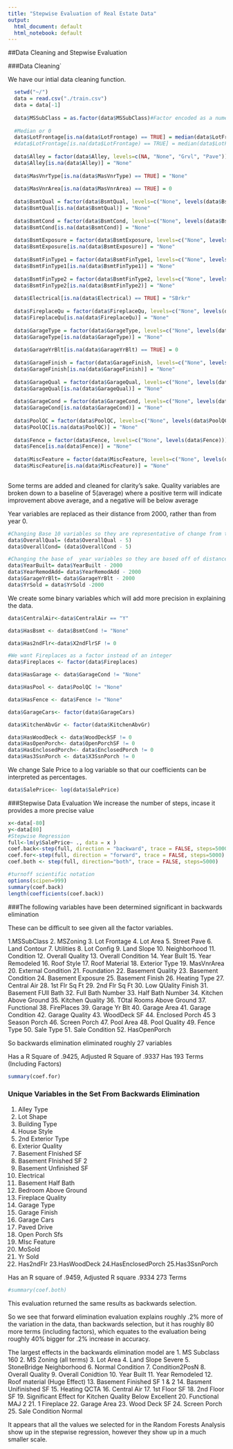 ```yaml
---
title: "Stepwise Evaluation of Real Estate Data"
output:
  html_document: default
  html_notebook: default
---
```


##Data Cleaning and Stepwise Evaluation

###Data Cleaning`

We have our intial data cleaning function.

```r
  setwd("~/")
  data = read.csv("./train.csv")
  data = data[-1]
  
  data$MSSubClass = as.factor(data$MSSubClass)#Factor encoded as a numeric value
  
  #Median or 0
  data$LotFrontage[is.na(data$LotFrontage) == TRUE] = median(data$LotFrontage[!is.na(data$LotFrontage)])
  #data$LotFrontage[is.na(data$LotFrontage) == TRUE] = median(data$LotFrontage[!is.na(data$LotFrontage)])
  
  data$Alley = factor(data$Alley, levels=c(NA, "None", "Grvl", "Pave"))
  data$Alley[is.na(data$Alley)] = "None"
  
  data$MasVnrType[is.na(data$MasVnrType) == TRUE] = "None"
  
  data$MasVnrArea[is.na(data$MasVnrArea) == TRUE] = 0
  
  data$BsmtQual = factor(data$BsmtQual, levels=c("None", levels(data$BsmtQual)))
  data$BsmtQual[is.na(data$BsmtQual)] = "None"
  
  data$BsmtCond = factor(data$BsmtCond, levels=c("None", levels(data$BsmtCond)))
  data$BsmtCond[is.na(data$BsmtCond)] = "None"
  
  data$BsmtExposure = factor(data$BsmtExposure, levels=c("None", levels(data$BsmtExposure)))
  data$BsmtExposure[is.na(data$BsmtExposure)] = "None"
  
  data$BsmtFinType1 = factor(data$BsmtFinType1, levels=c("None", levels(data$BsmtFinType1)))
  data$BsmtFinType1[is.na(data$BsmtFinType1)] = "None"
  
  data$BsmtFinType2 = factor(data$BsmtFinType2, levels=c("None", levels(data$BsmtFinType2)))
  data$BsmtFinType2[is.na(data$BsmtFinType2)] = "None"
  
  data$Electrical[is.na(data$Electrical) == TRUE] = "SBrkr"
  
  data$FireplaceQu = factor(data$FireplaceQu, levels=c("None", levels(data$FireplaceQu)))
  data$FireplaceQu[is.na(data$FireplaceQu)] = "None"
  
  data$GarageType = factor(data$GarageType, levels=c("None", levels(data$GarageType)))
  data$GarageType[is.na(data$GarageType)] = "None"
  
  data$GarageYrBlt[is.na(data$GarageYrBlt) == TRUE] = 0
  
  data$GarageFinish = factor(data$GarageFinish, levels=c("None", levels(data$GarageFinish)))
  data$GarageFinish[is.na(data$GarageFinish)] = "None"
  
  data$GarageQual = factor(data$GarageQual, levels=c("None", levels(data$GarageQual)))
  data$GarageQual[is.na(data$GarageQual)] = "None"
  
  data$GarageCond = factor(data$GarageCond, levels=c("None", levels(data$GarageCond)))
  data$GarageCond[is.na(data$GarageCond)] = "None"
  
  data$PoolQC = factor(data$PoolQC, levels=c("None", levels(data$PoolQC)))
  data$PoolQC[is.na(data$PoolQC)] = "None"
  
  data$Fence = factor(data$Fence, levels=c("None", levels(data$Fence)))
  data$Fence[is.na(data$Fence)] = "None"
  
  data$MiscFeature = factor(data$MiscFeature, levels=c("None", levels(data$MiscFeature)))
  data$MiscFeature[is.na(data$MiscFeature)] = "None"
  


```

Some terms are added and cleaned for clarity's sake. Quality variables are broken down to a baseline of 5(average) where a positive term will indicate improvement above average, and a negative will be below average

Year variables are replaced as their distance from 2000, rather than from year 0.


```r
#Changing Base 10 variables so they are representative of change from the average
data$OverallQual= (data$OverallQual - 5)
data$OverallCond= (data$OverallCond - 5)

#Changing the base of  year variables so they are based off of distance from 2000
data$YearBuilt= data$YearBuilt - 2000
data$YearRemodAdd= data$YearRemodAdd - 2000
data$GarageYrBlt= data$GarageYrBlt - 2000
data$YrSold = data$YrSold -2000

```


We create some binary variables which will add more precision in explaining the data.
```r
data$CentralAir<-data$CentralAir == "Y"

data$HasBsmt <- data$BsmtCond != "None"

data$Has2ndFlr<-data$X2ndFlrSF != 0 

#We want Fireplaces as a factor instead of an integer
data$Fireplaces <- factor(data$Fireplaces)

data$HasGarage <- data$GarageCond != "None"

data$HasPool <- data$PoolQC != "None"

data$HasFence <- data$Fence != "None"

data$GarageCars<- factor(data$GarageCars)

data$KitchenAbvGr <- factor(data$KitchenAbvGr)

data$HasWoodDeck <- data$WoodDeckSF != 0
data$HasOpenPorch<- data$OpenPorchSF != 0
data$HasEnclosedPorch<- data$EnclosedPorch != 0
data$Has3SsnPorch <- data$X3SsnPorch != 0

```


We change Sale Price to a log variable so that our coefficients can be interpreted as percentages. 
```r

data$SalePrice<- log(data$SalePrice)
```


###Stepwise Data Evaluation
We increase the number of steps, incase it provides a more precise value
```r
x<-data[-80]
y<-data[80]
#Stepwise Regression
full<-lm(y$SalePrice~ ., data = x )
coef.back<-step(full, direction = "backward", trace = FALSE, steps=5000)
coef.for<-step(full, direction = "forward", trace = FALSE, steps=5000)
coef.both <- step(full, direction="both", trace = FALSE, steps=5000)

```

```r
#turnoff scientific notation 
options(scipen=999)
summary(coef.back)
length(coefficients(coef.back))

```
###The following variables have been determined significant in backwards elimination 

These can be difficult to see given all the factor variables. 

1.MSSubClass
2. MSZoning
3. Lot Frontage
4. Lot Area
5. Street Pave
6. Land Contour 
7. Utilities
8. Lot Config
9. Land Slope
10. Neighborhood
11. Condition
12. Overall Quality
13. Overall Condition
14. Year Built
15. Year Remodeled
16. Roof Style 
17. Roof Material
18. Exterior Type
19. MasVnrArea
20. External Condition
21. Foundation
22. Basement Quality
23. Basement Condition
24. Basement Exposure
25. Basement Finish
26. Heating Type
27. Central Air
28. 1st Flr Sq Ft
29. 2nd Flr Sq Ft
30. Low QUality Finish
31. Basement FUll Bath
32. Full Bath Number
33. Half Bath Number
34. Kitchen Above Ground
35. Kitchen Quality
36. TOtal Rooms Above Ground 
37. Functional
38. FirePlaces
39. Garage Yr Blt
40. Garage Area
41. Garage Condition
42. Garage Quality
43. WoodDeck SF
44. Enclosed Porch
45 3 Season Porch
46. Screen Porch
47. Pool Area
48. Pool Quality
49. Fence Type
50. Sale Type
51. Sale Condition
52. HasOpenPorch 

So backwards elimination eliminated roughly 27 variables 

Has a R Square of .9425, Adjusted R Square of .9337
Has 193 Terms (Including Factors)

```r
summary(coef.for)
```
### Unique Variables in the Set From Backwards Elimination
1. Alley Type
2. Lot Shape
3. Building Type
4. House Style
5. 2nd Exterior Type
6. Exterior Quality
7. Basement FInished SF
8. Basement FInished SF 2
9. Basement Unfinished SF
10. Electrical
11. Basement Half Bath
12. Bedroom Above Ground
13. Fireplace Quality
14. Garage Type
15. Garage Finish
16. Garage Cars
17. Paved Drive
18. Open Porch Sfs
19. MIsc Feature
20. MoSold
21. Yr Sold
22. Has2ndFlr
23.HasWoodDeck
24.HasEnclosedPorch
25.Has3SsnPorch

Has an R square of .9459, Adjusted R square .9334
273 Terms

```r
#summary(coef.both)
```
This evaluation returned the same results as backwards selection. 

So we see that forward elimination evaluation explains roughly .2% more of the variation in the data, than backwards selection, but it has roughly 80 more terms (including factors), which equates to the evaluation being roughly 40% bigger for .2% increase in accuracy. 

The largest effects in the backwards elimination model are 
1. MS Subclass 160
2. MS Zoning (all terms)
3. Lot Area
4. Land Slope Severe 
5. StoneBridge Neighborhood
6. Normal Condition
7. Condition2PosN
8. Overall Quality
9. Overall Conidtion
10. Year Built 
11. Year Remodeled
12. Roof material (Huge Effect)
13. Basement Finished SF 1 & 2
14. Basment Unifinished SF
15. Heating QCTA
16. Central Air
17. 1st Floor SF 
18. 2nd Floor SF
19. Significant Effect for Kitchen Quality Below Excellent
20. Functional MAJ 2
21. 1 Fireplace
22. Garage Area
23. Wood Deck SF
24. Screen Porch
25. Sale Condition Normal 


It appears that all the values we selected for in the Random Forests Analysis show up in the stepwise regression, however they show up in a much smaller scale. 





